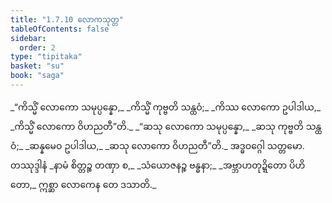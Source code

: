 ```yaml
---
title: "1.7.10 လောကသုတ္တ"
tableOfContents: false
sidebar:
  order: 2
type: "tipitaka"
basket: "su"
book: "saga"
---
```



<DynamicBreadcrumb />

<Division number="70" book="saga">

<Paragraph number="329" type="verses" book="saga">
_“ကိသ္မိံ လောကော သမုပ္ပန္နော,_  
_ကိသ္မိံ ကုဗ္ဗတိ သန္ထဝံ;_  
_ကိဿ လောကော ဥပါဒါယ,_  
_ကိသ္မိံ လောကော ဝိဟညတီ”တိ._  

</Paragraph>

<Paragraph number="330" type="verses" book="saga">
_“ဆသု လောကော သမုပ္ပန္နော,_  
_ဆသု ကုဗ္ဗတိ သန္ထဝံ;_  
_ဆန္နမေဝ ဥပါဒါယ,_  
_ဆသု လောကော ဝိဟညတီ”တိ._  


</Paragraph>
</Division>

<Paragraph number="331" type="center" book="saga">
အဒ္ဓဝဂ္ဂေါ သတ္တမော.



</Paragraph>

<Paragraph number="332" type="center" book="saga">
တဿုဒ္ဒါနံ


</Paragraph>

<Paragraph number="333" type="verses" book="saga">
_နာမံ စိတ္တဉ္စ တဏှာ စ,_  
_သံယောဇနဉ္စ ဗန္ဓနာ;_  
_အဗ္ဘာဟတုဍ္ဍိတော ပိဟိတော,_  
ဣစ္ဆာ လောကေန တေ ဒသာတိ._
</Paragraph>